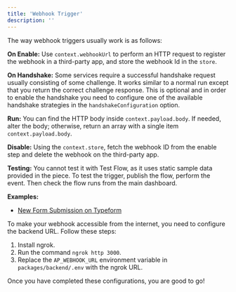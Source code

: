 ```yaml
---
title: 'Webhook Trigger'
description: ''
---
```


The way webhook triggers usually work is as follows:

**On Enable:**
Use `context.webhookUrl` to perform an HTTP request to register the webhook in a third-party app, and store the webhook Id in the `store`.

**On Handshake:**
Some services require a successful handshake request usually consisting of some challenge. It works similar to a normal run except that you return the correct challenge response. This is optional and in order to enable the handshake you need to configure one of the available handshake strategies in the `handshakeConfiguration` option.

**Run:**
You can find the HTTP body inside `context.payload.body`. If needed, alter the body; otherwise, return an array with a single item `context.payload.body`.

**Disable:**
Using the `context.store`, fetch the webhook ID from the enable step and delete the webhook on the third-party app.

**Testing:**
You cannot test it with Test Flow, as it uses static sample data provided in the piece.
To test the trigger, publish the flow, perform the event. Then check the flow runs from the main dashboard.

**Examples:**

- [New Form Submission on Typeform](https://github.com/activepieces/activepieces/blob/main/packages/pieces/typeform/src/lib/trigger/new-submission.ts)

<Warning>
To make your webhook accessible from the internet, you need to configure the backend URL. Follow these steps:

1. Install ngrok.
2. Run the command `ngrok http 3000`.
3. Replace the `AP_WEBHOOK_URL` environment variable in `packages/backend/.env` with the ngrok URL.

Once you have completed these configurations, you are good to go!

</Warning>
